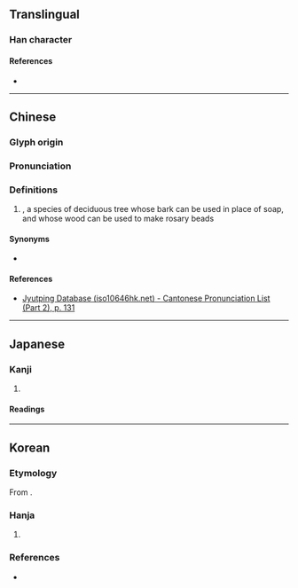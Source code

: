 {{character info}}
==Translingual==

===Han character===
{{Han char|rn=75|rad=木|as=11|sn=15|four=|canj=DLLP|ids=⿰木患}}

====References====
* {{Han ref|kx=0548.020|dkj=15381|dj=0935.210|hdz=21280.030|uh=69F5|ud=27125}}

----

==Chinese==
{{zh-forms}}

===Glyph origin===
{{Han etym}}

===Pronunciation===
{{zh-pron
|m=huàn
|c=waan6
|mc=y
|oc=y
|cat=
}}

===Definitions===
{{zh-hanzi}}

# {{taxlink|Sapindus saponaria|species}}, a species of deciduous tree whose bark can be used in place of soap, and whose wood can be used to make rosary beads

====Synonyms====
* {{zh-l|無患子}}

====References====
* [http://www.iso10646hk.net/jp/document/download.jsp Jyutping Database (iso10646hk.net) - Cantonese Pronunciation List (Part 2), p. 131]

----

==Japanese==

===Kanji===
{{ja-kanji|grade=|rs=木11}}

# {{rfdef|ja|sort=木11}}

====Readings====
{{ja-readings
|goon=がん<ぐわん
|kanon=かん<くわん
|kun=むく-
}}

----

==Korean==

===Etymology===
From {{der|ko|ltc|sort=환|-}} {{ltc-l|槵}}. {{hanja-hunmong|환〯|hwan|樹木#상10B}}

===Hanja===
{{ko-hanja|[[무환자나무]]|환}}

# {{hanja form of|환|{{taxlink|Sapindus saponaria|species}}}}

===References===
* {{R:hanjadoc|5345}}